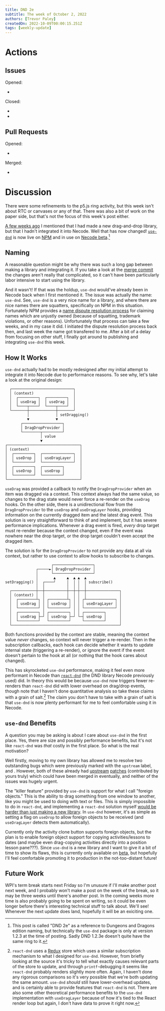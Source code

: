 ```yaml
---
title: DND 2e
subtitle: The week of October 2, 2022
authors: [Trevor Paley]
createdOn: 2022-10-09T00:00:15.251Z
tags: [weekly-update]
---
```


# Actions

## Issues

Opened:

* <Issue id={51}/>

Closed:

* <Issue id={40}/>
* <Issue id={41}/>

## Pull Requests

Opened:

* <Issue id={52}/>

Merged:

* <Issue id={52}/>

# Discussion

There were some refinements to the p5.js ring activity, but this week isn't about RTC or canvases or any of that. There was also a bit of work on the paper side, but that's not the focus of this week's post either.

[A few weeks ago](/posts/2022-09-17) I mentioned that I had made a new drag-and-drop library, but that I hadn't integrated it into Necode. Well that has now changed! [`use-dnd`](https://github.com/TheUnlocked/use-dnd) is now live on [NPM](https://www.npmjs.com/package/use-dnd) and in use on [Necode beta](https://beta.necode.org).[^dnd_2e]

[^dnd_2e]: This post is called "DND 2e" as a reference to Dungeons and Dragons edition naming, but technically the `use-dnd` package is only at version 1.2.3 at the time of posting. Sadly DND 1.2.3e doesn't quite have the same ring to it.

## Naming

A reasonable question might be why there was such a long gap between making a library and integrating it. If you take a look at the [merge commit](https://github.com/TheUnlocked/Necode/commit/baaa607f790cf01c435302711e4667b52207bcb3) the changes aren't really that complicated, so it can't have been particularly labor intensive to start using the library.

And it wasn't! If that was the holdup, `use-dnd` would've already been in Necode back when I first mentioned it. The issue was actually the name: `use-dnd`. See, `use-dnd` is a very nice name for a library, and where there are nice names there are squatters, specifically on NPM in this situation. Fortunately NPM provides a [name dispute resolution process](https://docs.npmjs.com/policies/disputes) for claiming names which are unjustly owned (because of squatting, trademark violations, or other reasons). Unfortunately that process can take a few weeks, and in my case it did. I initiated the dispute resolution process back then, and last week the name got transfered to me. After a bit of a delay from focusing on other stuff, I finally got around to publishing and integrating `use-dnd` this week.

## How It Works

`use-dnd` actually had to be mostly redesigned after my initial attempt to integrate it into Necode due to performance reasons. To see why, let's take a look at the original design:

```plain
  ┌────────────────────────────┐
  │ (context)                  │
  │  ┌─────────┐  ┌─────────┐  │
  │  │ useDrag │  │ useDrag │  │
  │  └────┬────┘  └────┬────┘  │
  └───────┼────────────┼───────┘
          │            │ setDragging()
          ▼            ▼
       ┌──────────────────┐
       │ DragDropProvider │
       └────────┬─────────┘
                │ value
                ▼
┌─────────────────────────────────┐
│ (context)                       │
│  ┌─────────┐  ┌──────────────┐  │
│  │ useDrop │  │ useDragLayer │  │
│  └─────────┘  └──────────────┘  │
│  ┌─────────┐  ┌─────────┐       │
│  │ useDrop │  │ useDrop │       │
│  └─────────┘  └─────────┘       │
└─────────────────────────────────┘
```
`useDrag` was provided a callback to notify the `DragDropProvider` when an item was dragged via a context. This context always had the same value, so changes to the drag state would never force a re-render on the `useDrag` hooks. On the other side, there is a unidirectional flow from the `DragDropProvider` to the `useDrop` and `useDragLayer` hooks, providing information on the currently dragged item and the latest drag event. This solution is very straightforward to think of and implement, but it has severe performance implications. Whenever a drag event is fired, _every_ drop target must re-render because the context changed, even if the event was nowhere near the drop target, or the drop target couldn't even accept the dragged item.

The solution is for the `DragDropProvider` to not provide any data at all via context, but rather to use context to allow hooks to subscribe to changes.
```plain
                     ┌──────────────────┐
              ┌─────►│ DragDropProvider │
              │      └──────────────────┘
              │       ▲     ▲  ▲ ▲  ▲
setDragging() │  ┌────┘     │  │ │  │ subscribe()
              │  │          │  │ │  │
  ┌───────────┼──┼──────────┼──┼─┼──┼───────────────┐
  │ (context) │  │          │  │ │  │               │
  │  ┌────────┴┐ │ ┌────────┴┐ │ │ ┌┴─────────────┐ │
  │  │ useDrag │ │ │ useDrop │ │ │ │ useDragLayer │ │
  │  └─────────┘ │ └─────────┘ │ │ └──────────────┘ │
  │  ┌─────────┐ │ ┌─────────┐ │ │ ┌─────────┐      │
  │  │ useDrag ├─┘ │ useDrop ├─┘ └─┤ useDrop │      │
  │  └─────────┘   └─────────┘     └─────────┘      │
  └─────────────────────────────────────────────────┘
```
Both functions provided by the context are stable, meaning the context value _never_ changes, so context will never trigger a re-render. Then in the subscription callbacks, each hook can decide whether it wants to update internal state (triggering a re-render), or ignore the event if the event doesn't pertain to the hook at all (or nothing that the hook cares about changed).

This has skyrocketed `use-dnd` performance, making it feel even more performant in Necode than [`react-dnd`](https://github.com/react-dnd/react-dnd/) (the DND library Necode previously used) did. In theory this would be because `use-dnd` now triggers fewer re-renders than `react-dnd` did with lower overhead on drag/drop events, though note that I haven't done quantitative analysis so take these claims with a grain of salt.[^react-dnd-redux] The claim you don't have to take with a grain of salt is that `use-dnd` is now plenty performant for me to feel comfortable using it in Necode.

[^react-dnd-redux]: `react-dnd` uses a [Redux](https://redux.js.org/) store which uses a similar subscription mechanism to what I designed for `use-dnd`. However, from briefly looking at the source it's tricky to tell what exactly causes relevant parts of the store to update, and through `printf`-debugging it seems like `react-dnd` probably renders slightly more often. Again, I haven't done any rigorous comparisons so it's very possible that we're both updating the same amount. `use-dnd` _should_ still have lower-overhead updates, and is certainly able to provide features that `react-dnd` is not. There are also some other theoretical performance benefits to the `use-dnd` implementation with `useDragLayer` because of how it's tied to the React render loop but again, I don't have data to prove it right now.

## `use-dnd` Benefits

A question you may be asking is about I care about `use-dnd` in the first place. Yes, there are size and possibly performance benefits, but it's not like `react-dnd` was _that_ costly in the first place. So what is the real motivation?

Well firstly, moving to my own library has allowed me to resolve two outstanding bugs which were previously marked with the `upstream` label, <Issue id={40} short/> and <Issue id={41} short/>. However, both of these already had [upstream](https://github.com/react-dnd/react-dnd/pull/3495) [patches](https://github.com/react-dnd/react-dnd/pull/3498) (contributed by yours truly) which could have been merged in eventually, and neither of the issues was hugely urgent.

The "killer feature" provided by `use-dnd` is support for what I call "foreign objects." This is the ability to drag something from one window to another, like you might be used to doing with text or files. This is simply impossible to do in `react-dnd`, and implementing a `react-dnd` solution myself [would be harder than just making a new library](https://github.com/react-dnd/react-dnd/issues/3407). In `use-dnd` however, it's as simple as setting a flag on `useDrop` to allow foreign objects to be received (and `useDragLayer` detects them automatically).

Currently only the activity clone button supports foreign objects, but the plan is to enable foreign object support for copying activities/lessons to dates (and maybe even drag-copying activities directly into a position lesson pane???). Since `use-dnd` is a new library and I want to give it a bit of time to show its flaws, this is currently only available on [beta](https://beta.necode.org), but hopefully I'll feel comfortable promoting it to production in the not-too-distant future!

## Future Work

WPI's term break starts next Friday so I'm unusure if I'll make another post next week, and I probably won't make a post on the week of the break, so it may be three weeks until there's another post. In the coming weeks more time is also probably going to be spent on writing, so it could be even longer before there's interesting technical stuff to talk about. We'll see! Whenever the next update does land, hopefully it will be an exiciting one.
